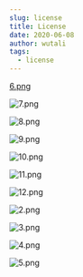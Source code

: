 ```yaml
---
slug: license
title: License
date: 2020-06-08
author: wutali
tags:
  - license
---
```



[6.png](https://87c80b6.webp.li/i/2025/01/19/12mrgt-9u.png)

![7.png](https://87c80b6.webp.li/i/2025/01/19/12p44p-yu.png)

![8.png](https://87c80b6.webp.li/i/2025/01/19/12p44t-ca.png)

![9.png](https://87c80b6.webp.li/i/2025/01/19/12p44u-z6.png)

![10.png](https://87c80b6.webp.li/i/2025/01/19/12p44u-7q.png)

![11.png](https://87c80b6.webp.li/i/2025/01/19/12o9s4-j8.png)

![12.png](https://87c80b6.webp.li/i/2025/01/19/12p44v-bm.png)

![2.png](https://87c80b6.webp.li/i/2025/01/19/12p44w-r5.png)

![3.png](https://87c80b6.webp.li/i/2025/01/19/12p44w-2n.png)

![4.png](https://87c80b6.webp.li/i/2025/01/19/12owj3-96.png)

![5.png](https://87c80b6.webp.li/i/2025/01/19/12oo54-qq.png)

